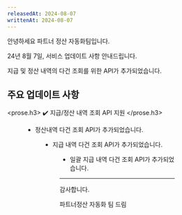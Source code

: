 ```yaml
---
releasedAt: 2024-08-07
writtenAt: 2024-08-07
---
```




안녕하세요 파트너 정산 자동화팀입니다.

24년 8월 7일, 서비스 업데이트 사항 안내드립니다.

지급 및 정산 내역의 다건 조회를 위한 API가 추가되었습니다.

## 주요 업데이트 사항

<prose.h3>
  ✔️ 지급/정산 내역 조회 API 지원
</prose.h3>

<Figure src={Image1} caption="정산 내역 관련 API > 정산 내역 다건 조회" />

- 정산내역 다건 조회 API가 추가되었습니다.

<Figure src={Image2} caption="지급 내역 관련 API > 지급 내역 다건 조회" />

- 지급 내역 다건 조회 API가 추가되었습니다.

<Figure src={Image3} caption="일괄 지급 내역 관련 API > 일괄 지급 내역 다건 조회" />

- 일괄 지급 내역 다건 조회 API가 추가되었습니다.

---

감사합니다.

파트너정산 자동화 팀 드림
